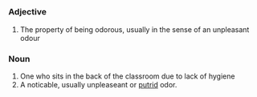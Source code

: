 =={{en}}==
===Adjective===
#The property of being odorous, usually in the sense of an unpleasant odour

===Noun===
#One who sits in the back of the classroom due to lack of hygiene
#A noticable, usually unpleaseant or [[putrid]] odor.